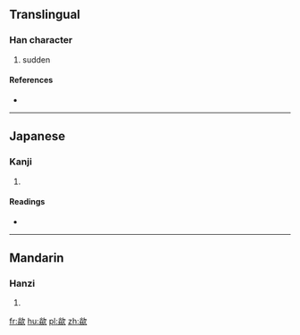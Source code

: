 ==Translingual==

===Han character===
{{Han char|rn=76|rad=欠|as=12|sn=16|four=|canj=FFNO,XFFNO}}

# sudden

====References====
* {{Han ref|kx=0572.160|dkj=16202|dj=0960.150|hdz=32151.120|uh=6B58|ud=27480}}

----

==Japanese==

===Kanji===
{{ja-kanji|grade=|rs=欠12}}

# {{defn|lang=ja|sort=欠12}}

====Readings====
* {{ja-readings|on=[[くつ]] (kutsu), [[くち]] (kuchi)|kun=}}

----

==Mandarin==

===Hanzi===
{{cmn-hanzi|pin=[[xū]] ([[xu1]])|wg=hsü<sup>1</sup>}}

# {{defn|lang=cmn|sort=欠12}}

[[fr:歘]]
[[hu:歘]]
[[pl:歘]]
[[zh:歘]]